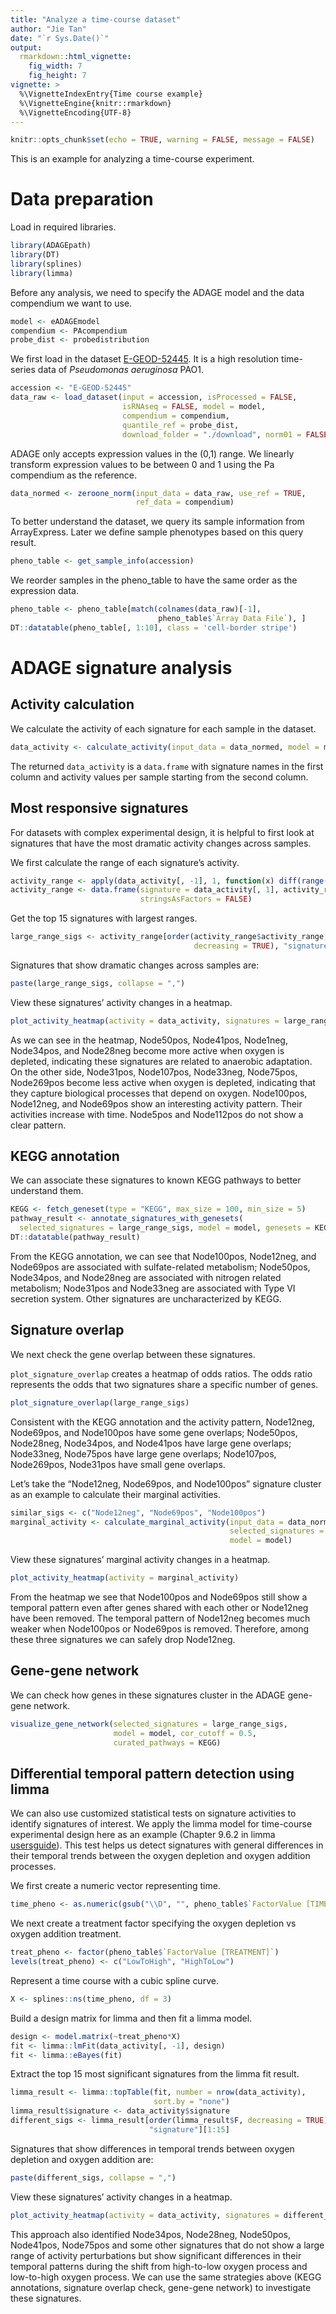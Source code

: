```yaml
---
title: "Analyze a time-course dataset"
author: "Jie Tan"
date: "`r Sys.Date()`"
output:
  rmarkdown::html_vignette:
    fig_width: 7
    fig_height: 7
vignette: >
  %\VignetteIndexEntry{Time course example}
  %\VignetteEngine{knitr::rmarkdown}
  %\VignetteEncoding{UTF-8}
---
```


```r
knitr::opts_chunk$set(echo = TRUE, warning = FALSE, message = FALSE)
```

This is an example for analyzing a time-course experiment.

# Data preparation
Load in required libraries.

```r
library(ADAGEpath)
library(DT)
library(splines)
library(limma)
```

Before any analysis, we need to specify the ADAGE model and the data compendium
we want to use.

```r
model <- eADAGEmodel
compendium <- PAcompendium
probe_dist <- probedistribution
```

We first load in the dataset
[E-GEOD-52445](https://www.ebi.ac.uk/arrayexpress/experiments/E-GEOD-52445/).
It is a high resolution time-series data of *Pseudomonas aeruginosa* PAO1.

```r
accession <- "E-GEOD-52445"
data_raw <- load_dataset(input = accession, isProcessed = FALSE,
                         isRNAseq = FALSE, model = model,
                         compendium = compendium,
                         quantile_ref = probe_dist,
                         download_folder = "./download", norm01 = FALSE)
```

ADAGE only accepts expression values in the (0,1) range. We linearly transform
expression values to be between 0 and 1 using the Pa compendium as the reference.

```r
data_normed <- zeroone_norm(input_data = data_raw, use_ref = TRUE,
                            ref_data = compendium)
```

To better understand the dataset, we query its sample information from
ArrayExpress. Later we define sample phenotypes based on this query result.

```r
pheno_table <- get_sample_info(accession)
```

We reorder samples in the pheno_table to have the same order as the
expression data.

```r
pheno_table <- pheno_table[match(colnames(data_raw)[-1],
                                 pheno_table$`Array Data File`), ]
DT::datatable(pheno_table[, 1:10], class = 'cell-border stripe')
```

# ADAGE signature analysis

## Activity calculation
We calculate the activity of each signature for each sample in the dataset.

```r
data_activity <- calculate_activity(input_data = data_normed, model = model)
```

The returned `data_activity` is a `data.frame` with signature names in the first
column and activity values per sample starting from the second column.

## Most responsive signatures
For datasets with complex experimental design, it is helpful to first look
at signatures that have the most dramatic activity changes across samples.

We first calculate the range of each signature's activity.

```r
activity_range <- apply(data_activity[, -1], 1, function(x) diff(range(x)))
activity_range <- data.frame(signature = data_activity[, 1], activity_range,
                             stringsAsFactors = FALSE)
```

Get the top 15 signatures with largest ranges.

```r
large_range_sigs <- activity_range[order(activity_range$activity_range,
                                         decreasing = TRUE), "signature"][1:15]
```

Signatures that show dramatic changes across samples are:

```r
paste(large_range_sigs, collapse = ",")
```

View these signatures' activity changes in a heatmap.

```r
plot_activity_heatmap(activity = data_activity, signatures = large_range_sigs)
```

As we can see in the heatmap, Node50pos, Node41pos, Node1neg, Node34pos, and
Node28neg become more active when oxygen is depleted, indicating these signatures
are related to anaerobic adaptation. On the other side, Node31pos,
Node107pos, Node33neg, Node75pos, Node269pos become less active when oxygen is
depleted, indicating that they capture biological processes that depend on
oxygen. Node100pos, Node12neg, and Node69pos show an interesting activity
pattern. Their activities increase with time. Node5pos and Node112pos do not
show a clear pattern.

## KEGG annotation
We can associate these signatures to known KEGG pathways to better understand
them.

```r
KEGG <- fetch_geneset(type = "KEGG", max_size = 100, min_size = 5)
pathway_result <- annotate_signatures_with_genesets(
  selected_signatures = large_range_sigs, model = model, genesets = KEGG)
DT::datatable(pathway_result)
```

From the KEGG annotation, we can see that Node100pos, Node12neg, and Node69pos
are associated with sulfate-related metabolism; Node50pos, Node34pos, and
Node28neg are associated with nitrogen related metabolism; Node31pos and
Node33neg are associated with Type VI secretion system. Other signatures
are uncharacterized by KEGG.

## Signature overlap
We next check the gene overlap between these signatures.

`plot_signature_overlap` creates a heatmap of odds ratios. The odds ratio
represents the odds that two signatures share a specific number of genes.

```r
plot_signature_overlap(large_range_sigs)
```

Consistent with the KEGG annotation and the activity pattern, Node12neg,
Node69pos, and Node100pos have some gene overlaps; Node50pos, Node28neg,
Node34pos, and Node41pos have large gene overlaps; Node33neg, Node75pos have
large gene overlaps; Node107pos, Node269pos, Node31pos have small gene overlaps.

Let's take the "Node12neg, Node69pos, and Node100pos" signature cluster as
an example to calculate their marginal activities.

```r
similar_sigs <- c("Node12neg", "Node69pos", "Node100pos")
marginal_activity <- calculate_marginal_activity(input_data = data_normed,
                                                 selected_signatures = similar_sigs,
                                                 model = model)
```

View these signatures' marginal activity changes in a heatmap.

```r
plot_activity_heatmap(activity = marginal_activity)
```

From the heatmap we see that Node100pos and Node69pos still show a temporal
pattern even after genes shared with each other or Node12neg have been removed.
The temporal pattern of Node12neg becomes much weaker when Node100pos or Node69pos
is removed. Therefore, among these three signatures we can safely drop Node12neg.

## Gene-gene network
We can check how genes in these signatures cluster in the ADAGE gene-gene
network.

```r
visualize_gene_network(selected_signatures = large_range_sigs,
                       model = model, cor_cutoff = 0.5,
                       curated_pathways = KEGG)
```

## Differential temporal pattern detection using limma
We can also use customized statistical tests on signature activities to identify
signatures of interest. We apply the limma model for time-course experimental
design here as an example (Chapter 9.6.2 in limma
[usersguide](https://bioconductor.org/packages/release/bioc/vignettes/limma/inst/doc/usersguide.pdf)).
This test helps us detect signatures with general differences in
their temporal trends between the oxygen depletion and oxygen addition processes.

We first create a numeric vector representing time.

```r
time_pheno <- as.numeric(gsub("\\D", "", pheno_table$`FactorValue [TIME]`))
```

We next create a treatment factor specifying the oxygen depletion vs oxygen
addition treatment.

```r
treat_pheno <- factor(pheno_table$`FactorValue [TREATMENT]`)
levels(treat_pheno) <- c("LowToHigh", "HighToLow")
```

Represent a time course with a cubic spline curve.

```r
X <- splines::ns(time_pheno, df = 3)
```

Build a design matrix for limma and then fit a limma model.

```r
design <- model.matrix(~treat_pheno*X)
fit <- limma::lmFit(data_activity[, -1], design)
fit <- limma::eBayes(fit)
```

Extract the top 15 most significant signatures from the limma fit result.

```r
limma_result <- limma::topTable(fit, number = nrow(data_activity),
                                sort.by = "none")
limma_result$signature <- data_activity$signature
different_sigs <- limma_result[order(limma_result$F, decreasing = TRUE),
                               "signature"][1:15]
```

Signatures that show differences in temporal trends between oxygen depletion
and oxygen addition are:

```r
paste(different_sigs, collapse = ",")
```

View these signatures' activity changes in a heatmap.

```r
plot_activity_heatmap(activity = data_activity, signatures = different_sigs)
```

This approach also identified Node34pos, Node28neg, Node50pos, Node41pos,
Node75pos and some other signatures that do not show a large range of activity
perturbations but show significant differences in their temporal patterns
during the shift from high-to-low oxygen process and low-to-high oxygen process.
We can use the same strategies above (KEGG annotations, signature overlap
check, gene-gene network) to investigate these signatures.
